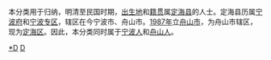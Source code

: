 本分类用于归纳，明清至民国时期，[[出生地|出生地]]和[[籍贯|籍贯]]属[[定海县|定海县]]的人士。定海县历属[[宁波府|宁波府]]和[[宁波专区|宁波专区]]，辖区在今宁波市、舟山市。[[1987年|1987年]]立[[舟山市|舟山市]]，为舟山市辖区，现为[[定海区|定海区]]。因此，本分类同时属于[[:Category:宁波人|宁波人]]和[[:Category:舟山人|舟山人]]。

[[Category:宁波人|*D]]
[[Category:舟山人|D]]